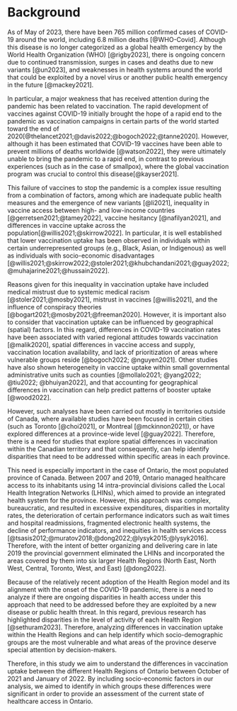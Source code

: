 # Background

As of May of 2023, there have been 765 million confirmed cases of COVID-19 around the world, including 6.8 million deaths [@WHO-Covid]. Although this disease is no longer categorized as a global health emergency by the World Health Organization (WHO) [@rigby2023], there is ongoing concern due to continued transmission, surges in cases and deaths due to new variants [@un2023], and weaknesses in health systems around the world that could be exploited by a novel virus or another public health emergency in the future [@mackey2021].

In particular, a major weakness that has received attention during the pandemic has been related to vaccination. The rapid development of vaccines against COVID-19 initially brought the hope of a rapid end to the pandemic as vaccination campaigns in certain parts of the world started toward the end of 2020[@thelancet2021;@davis2022;@bogoch2022;@tanne2020]. However, although it has been estimated that COVID-19 vaccines have been able to prevent millions of deaths worldwide [@watson2022], they were ultimately unable to bring the pandemic to a rapid end, in contrast to previous experiences (such as in the case of smallpox), where the global vaccination program was crucial to control this disease[@kayser2021].

This failure of vaccines to stop the pandemic is a complex issue resulting from a combination of factors, among which are inadequate public health measures and the emergence of new variants [@li2021], inequality in vaccine access between high- and low-income countries [@gerretsen2021;@tamey2022], vaccine hesitancy [@nafilyan2021], and differences in vaccine uptake across the population[@willis2021;@skirrow2022]. In particular, it is well established that lower vaccination uptake has been observed in individuals within certain underrepresented groups (e.g., Black, Asian, or Indigenous) as well as individuals with socio-economic disadvantages [@willis2021;@skirrow2022;@stoler2021;@khubchandani2021;@guay2022;@muhajarine2021;@hussain2022]. 

Reasons given for this inequality in vaccination uptake have included medical mistrust due to systemic medical racism [@stoler2021;@mosby2021], mistrust in vaccines [@willis2021], and the influence of conspiracy theories [@bogart2021;@mosby2021;@freeman2020].  However, it is important also to consider that vaccination uptake can be influenced by geographical (spatial) factors. In this regard, differences in COVID-19 vaccination rates have been associated with varied regional attitudes towards vaccination [@malik2020], spatial differences in vaccine access and supply, vaccination location availability, and lack of prioritization of areas where vulnerable groups reside [@bogoch2022; @nguyen2021]. Other studies have also shown heterogeneity in vaccine uptake within small governmental administrative units such as counties [@mollalo2021; @yang2022; @tiu2022; @bhuiyan2022], and that accounting for geographical differences in vaccination can help predict patterns of booster uptake [@wood2022]. 

However, such analyses have been carried out mostly in territories outside of Canada, where available studies have been focused in certain cities (such as Toronto [@choi2021], or Montreal [@mckinnon2021]), or have explored differences at a province-wide level [@guay2022]. Therefore, there is a need for studies that explore spatial differences in vaccination within the Canadian territory and that consequently, can help identify disparities that need to be addressed within specific areas in each province.

This need is especially important in the case of Ontario, the most populated province of Canada. Between 2007 and 2019, Ontario managed healthcare access to its inhabitants using 14 intra-provincial divisions called the Local Health Integration Networks (LHINs), which aimed to provide an integrated health system for the province. However, this approach was complex, bureaucratic, and resulted in excessive expenditures, disparities in mortality rates, the deterioration of certain performance indicators such as wait times and hospital readmissions, fragmented electronic health systems, the decline of performance indicators, and inequities in health services access [@tsasis2012;@muratov2018;@dong2022;@lysyk2015;@lysyk2016]. Therefore, with the intent of better organizing and delivering care in late 2019 the provincial government eliminated the LHINs and incorporated the areas covered by them into six larger Health Regions (North East, North West, Central, Toronto, West, and East) [@dong2022]. 

Because of the relatively recent adoption of the Health Region model and its alignment with the onset of the COVID-19 pandemic, there is a need to analyze if there are ongoing disparities in health access under this approach that need to be addressed before they are exploited by a new disease or public health threat. In this regard, previous research has highlighted disparities in the level of activity of each Health Region [@sethuram2023]. Therefore, analyzing differences in vaccination uptake within the Health Regions and can help identify which socio-demographic groups are the most vulnerable and what areas of the province deserve special attention by decision-makers. 

Therefore, in this study we aim to understand the differences in vaccination uptake between the different Health Regions of Ontario between October of 2021 and January of 2022. By including socio-economic factors in our analysis, we aimed to identify in which groups these differences were significant in order to provide an assessment of the current state of healthcare access in Ontario.
